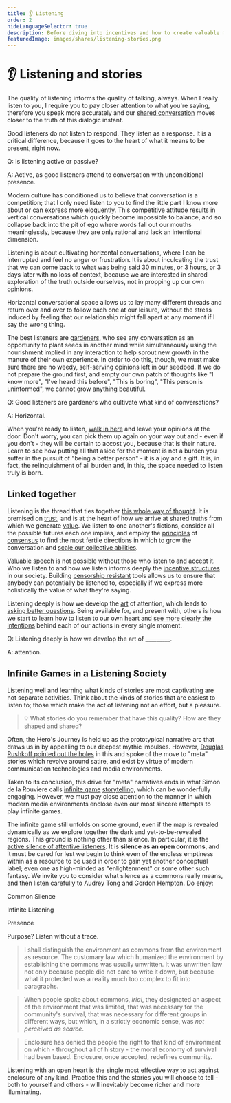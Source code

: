 ```yaml
---
title: 👂 Listening
order: 2
hideLanguageSelector: true
description: Before diving into incentives and how to create valuable mechanisms, let's take a moment to retrace some important personal concepts from earlier in the course.
featuredImage: images/shares/listening-stories.png
---
```


# 👂 Listening and stories

<AudioPlayer src="https://kernel-audio.s3.amazonaws.com/M5E2+-+Listening.mp3"/>

The quality of listening informs the quality of talking, always. When I really listen to you, I 
require you to pay closer attention to what you're saying, therefore you speak more accurately 
and our [shared conversation](/learn/module-0/conversation/) moves closer to the truth of this 
dialogic instant. 

Good listeners do not listen to respond. They listen as a response. It is a critical difference, 
because it goes to the heart of what it means to be present, right now. 

<Flash>

<Card>

Q: Is listening active or passive?

A: Active, as good listeners attend to conversation with unconditional presence.

</Card>

</Flash>

Modern culture has conditioned us to believe that conversation is a competition; that I only 
need listen to you to find the little part I know more about or can express more eloquently. 
This competitive attitude results in vertical conversations which quickly become impossible to 
balance, and so collapse back into the pit of ego where words fall out our mouths meaninglessly, 
because they are only rational and lack an intentional dimension.

Listening is about cultivating horizontal conversations, where I can be interrupted and feel no 
anger or frustration. It is about inculcating the trust that we can come back to what was being 
said 30 minutes, or 3 hours, or 3 days later with no loss of context, because we are interested 
in shared exploration of the truth outside ourselves, not in propping up our own opinions. 

Horizontal conversational space allows us to lay many different threads and return over and over 
to follow each one at our leisure, without the stress induced by feeling that our relationship 
might fall apart at any moment if I say the wrong thing.

The best listeners are [gardeners](/learn/module-4/the-garden/#growing-hope), who see any 
conversation as an opportunity to plant seeds in another mind while simultaneously using the 
nourishment implied in any interaction to help sprout new growth 
in <Link to="https://www.goodreads.com/book/show/1044900.Meditation_in_Action" >the manure of their own experience</Link>. 
In order to do this, though, we must make sure there are no weedy, self-serving opinions left in 
our seedbed. If we do not prepare the ground first, and empty our own patch of thoughts like 
"I know more", "I've heard this before", "This is boring", "This person is uninformed", we 
cannot grow anything beautiful.

<Flash>

<Card>

Q: Good listeners are gardeners who cultivate what kind of conversations?

A: Horizontal.

</Card>

</Flash>

When you're ready to listen, [walk in here](https://kortina.nyc/essays/old-castle-by-the-river-in-the-middle-of-a-forest/) and leave your opinions at the door. Don't worry, you can pick them up again on your way out and - even if you don't - they will be certain to accost you, because that is their nature. Learn to see how putting all that aside for the moment is not a burden you suffer in the pursuit of "being a better person" - it is a joy and a gift. It is, in fact, the relinquishment of all burden and, in this, the space needed to listen truly is born.

## Linked together

Listening is the thread that ties together [this whole way of thought](/learn/module-0/play-of-pattern/). It is premised on [trust](/learn/module-0/trust/), and is at the heart of how we arrive at shared truths from which we generate [value](/learn/module-1/value/). We listen to one another's fictions, consider all the possible futures each one implies, and employ the [principles](/conversation) of [consensus](/learn/module-4/consensus/#funded-code-running-consensus) to find the most fertile directions in which to grow the conversation and [scale our collective abilities](/learn/module-7/scale-ability). 

[Valuable speech](/learn/module-2/money-speech/) is not possible without those who listen to and 
accept it. Who we listen to and how we listen informs deeply the [incentive structures](/learn/module-5/incentives) in our society. Building [censorship resistant](/learn/module-6/censorship-resistance) tools allows us to ensure that anybody can potentially be listened to, especially if we express more holistically the value of what they're saying. 

Listening deeply is how we develop the [art](/learn/module-4/art/) of attention, which leads 
to [asking better questions](/learn/module-2/better-questions/). Being available for, and 
present with, others is how we start to learn how to listen to our own heart and [see more clearly the intentions](/learn/module-3/intention/) behind each of our actions in every single moment.

<Flash>

<Card>

Q: Listening deeply is how we develop the art of \_\_\_\_\_\_\_\_\_.

A: attention.

</Card>

</Flash>

## Infinite Games in a Listening Society

Listening well and learning what kinds of stories are most captivating are not separate activities. Think about the kinds of stories that are easiest to listen to; those which make the act of listening not an effort, but a pleasure. 

> 💡 What stories do you remember that have this quality? How are they shaped and shared?

Often, the Hero's Journey is held up as the prototypical narrative arc that draws us in by appealing to our deepest mythic impulses. However, [Douglas Rushkoff pointed out the holes](/learn/module-3/time/#media-environments) in this and spoke of the move to "meta" stories which revolve around satire, and exist by virtue of modern communication technologies and media environments.

Taken to its conclusion, this drive for "meta" narratives ends in what Simon de la Rouviere calls [infinite game](https://blog.simondlr.com/posts/infinite-game-storytelling) [storytelling](https://blog.simondlr.com/posts/infinite-stories-in-blockchains), which can be wonderfully engaging. However, we must pay close attention to the manner in which modern media environments enclose even our most sincere attempts to play infinite games.

The infinite game still unfolds on some ground, even if the map is revealed dynamically as we explore together the dark and yet-to-be-revealed regions. This ground is nothing other than silence. In particular, it is the [active silence of attentive listeners](https://quaker.org/silence-and-worship/). It is **silence as an open commons**, and it must be cared for lest we begin to think even of the endless emptiness within as a resource to be used in order to gain yet another conceptual label; even one as high-minded as "enlightenment" or some other such fantasy. We invite you to consider what silence as a commons really means, and then listen carefully to Audrey Tong and Gordon Hempton. Do enjoy:

<List>

<Link to="https://dlc.dlib.indiana.edu/dlc/bitstream/handle/10535/5962/Silence%252520is%252520a%252520Commons.html?sequence=1&isAllowed=y">

Common Silence

</Link>

<Link to="https://www.humanetech.com/podcast/23-digital-democracy-is-within-reach">

Infinite Listening

</Link>

<Link to="https://www.youtube.com/watch?v=qUxMdYhipvQ">

Presence

</Link>

<Link to="https://www.stoepzen.co.za/talks/2016-freedom-day/Freedom-Day-2016-25-April.mp3">

Purpose? Listen without a trace.

</Link>

</List>

> I shall distinguish the environment as commons from the environment as resource. The customary law which humanized the environment by establishing the commons was usually unwritten. It was unwritten law not only because people did not care to write it down, but because what it protected was a reality much too complex to fit into paragraphs. 

> When people spoke about commons, _iriai_, they designated an aspect of the environment that was limited, that was necessary for the community's survival, that was necessary for different groups in different ways, but which, in a strictly economic sense, was _not perceived as scarce_.

> Enclosure has denied the people the right to that kind of environment on which - throughout all of history - the moral economy of survival had been based. Enclosure, once accepted, redefines community.

Listening with an open heart is the single most effective way to act against enclosure of any kind. Practice this and the stories you will choose to tell - both to yourself and others - will inevitably become richer and more illuminating.
